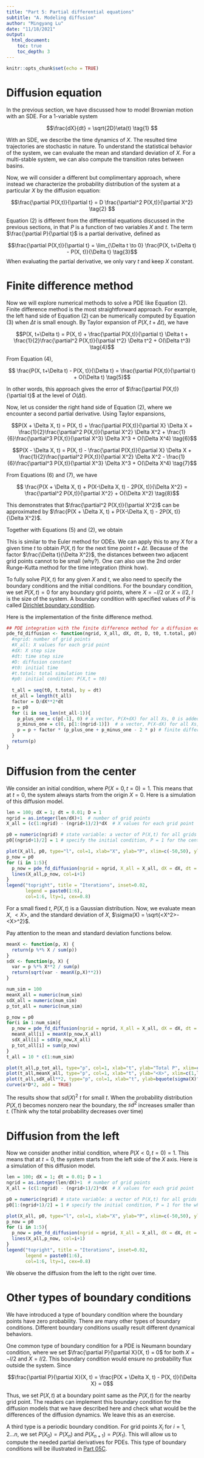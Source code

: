 ```yaml
---
title: "Part 5: Partial differential equations"
subtitle: "A. Modeling diffusion"
author: "Mingyang Lu"
date: "11/18/2021"
output: 
  html_document:
    toc: true
    toc_depth: 3
---
```


```r
knitr::opts_chunk$set(echo = TRUE)
```

# Diffusion equation

In the previous section, we have discussed how to model Brownian motion with an SDE. For a 1-variable system

$$\frac{dX}{dt} = \sqrt{2D}\eta(t) \tag{1} $$

With an SDE, we describe the time dynamics of $X$. The resulted time trajectories are stochastic in nature. To understand the statistical behavior of the system, we can evaluate the mean and standard deviation of $X$. For a multi-stable system, we can also compute the transition rates between basins. 

Now, we will consider a different but complimentary approach, where instead we characterize the probability distribution of the system at a particular $X$ by the diffusion equation:

$$\frac{\partial P(X,t)}{\partial t} = D \frac{\partial^2 P(X,t)}{\partial X^2} \tag{2} $$

Equation (2) is different from the differential equations discussed in the previous sections, in that $P$ is a function of two variables $X$ and $t$. The term $\frac{\partial P}{\partial t}$ is a partial derivative, defined as


$$\frac{\partial P(X,t)}{\partial t} = \lim_{\Delta t \to 0} \frac{P(X, t+\Delta t) - P(X, t)}{\Delta t} \tag{3}$$
When evaluating the partial derivative, we only vary $t$ and keep $X$ constant.

# Finite difference method

Now we will explore numerical methods to solve a PDE like Equation (2). Finite difference method is the most straightforward approach. For example, the left hand side of Equation (2) can be numerically computed by Equation (3) when $\Delta t$ is small enough. By Taylor expansion of $P(X, t+\Delta t)$, we have

$$P(X, t+\Delta t) = P(X, t) + \frac{\partial P(X,t)}{\partial t} \Delta t + \frac{1}{2}\frac{\partial^2 P(X,t)}{\partial t^2} \Delta t^2 + O(\Delta t^3) \tag{4}$$

From Equation (4), 

$$  \frac{P(X, t+\Delta t) - P(X, t)}{\Delta t} = \frac{\partial P(X,t)}{\partial t} + O(\Delta t) \tag{5}$$

In other words, this approach gives the error of $\frac{\partial P(X,t)}{\partial t}$ at the level of $O(\Delta t)$.

Now, let us consider the right hand side of Equation (2), where we encounter a second partial derivative. Using Taylor expansions,

$$P(X + \Delta X, t) = P(X, t) + \frac{\partial P(X,t)}{\partial X} \Delta X + \frac{1}{2}\frac{\partial^2 P(X,t)}{\partial X^2} \Delta X^2 + \frac{1}{6}\frac{\partial^3 P(X,t)}{\partial X^3} \Delta X^3 + O(\Delta X^4) \tag{6}$$

$$P(X - \Delta X, t) = P(X, t) - \frac{\partial P(X,t)}{\partial X} \Delta X + \frac{1}{2}\frac{\partial^2 P(X,t)}{\partial X^2} \Delta X^2 - \frac{1}{6}\frac{\partial^3 P(X,t)}{\partial X^3} \Delta X^3 + O(\Delta X^4) \tag{7}$$

From Equations (6) and (7), we have


$$  \frac{P(X + \Delta X, t) + P(X-\Delta X, t) - 2P(X, t)}{\Delta X^2} = \frac{\partial^2 P(X,t)}{\partial X^2} + O(\Delta X^2) \tag{8}$$

This demonstrates that $\frac{\partial^2 P(X,t)}{\partial X^2}$ can be approximated by  $\frac{P(X + \Delta X, t) + P(X-\Delta X, t) - 2P(X, t)}{\Delta X^2}$.

Together with Equations (5) and (2), we obtain

\begin{equation}
\begin{aligned}
P(X, t+\Delta t) &= P(X, t) + \frac{\partial P(X,t)}{\partial t} \Delta t \\
 &= P(X, t) + D \frac{\partial^2 P(X,t)}{\partial X^2} \Delta t  \\
 &= P(X, t) + D \frac{P(X + \Delta X, t) + P(X-\Delta X, t) - 2P(X, t)}{\Delta X^2} \Delta t
\end{aligned} \tag{9}
\end{equation}

This is similar to the Euler method for ODEs. We can apply this to any $X$ for a given time $t$ to obtain $P(X, t)$ for the next time point $t + \Delta t$. Because of the factor $\frac{\Delta t}{\Delta X^2}$, the distances between two adjacent grid points cannot to be small (why?). One can also use the 2nd order Runge-Kutta method for the time integration (think how).

To fully solve $P(X, t)$ for any given $X$ and $t$, we also need to specify the boundary conditions and the initial conditions. For the boundary condition, we set $P(X, t) = 0$ for any boundary grid points, where $X = -l/2$ or $X = l/2$, $l$ is the size of the system. A boundary condition with specified values of $P$ is called [Dirichlet boundary condition](https://en.wikipedia.org/wiki/Dirichlet_boundary_condition).

Here is the implementation of the finite difference method.

```r
## PDE integration with the finite difference method for a diffusion equation
pde_fd_diffusion <- function(ngrid, X_all, dX, dt, D, t0, t.total, p0) {
  #ngrid: number of grid points
  #X_all: X values for each grid point
  #dX: X step size
  #dt: time step size
  #D: diffusion constant
  #t0: initial time
  #t.total: total simulation time
  #p0: initial condition: P(X,t = t0)
  
  t_all = seq(t0, t.total, by = dt)
  nt_all = length(t_all)
  factor = D/dX**2*dt
  p = p0
  for (i in seq_len(nt_all-1)){
    p_plus_one = c(p[-1], 0) # a vector, P(X+dX) for all Xs, 0 is added to specify the boundary conditions
    p_minus_one = c(0, p[1:(ngrid-1)])  # a vector, P(X-dX) for all Xs, 0 is added to specify the boundary conditions
    p = p + factor * (p_plus_one + p_minus_one - 2 * p) # finite difference to update all P(X,t)
  }
  return(p)
}
```

# Diffusion from the center

We consider an initial condition, where $P(X=0, t = 0) = 1$. This means that at $t = 0$, the system always starts from the origin $X=0$. Here is a simulation of this diffusion model.

```r
len = 100; dX = 1; dt = 0.01; D = 1
ngrid = as.integer(len/dX)+1  # number of grid points
X_all = (c(1:ngrid) - (ngrid+1)/2)*dX  # X values for each grid point

p0 = numeric(ngrid) # state variable: a vector of P(X,t) for all grids at time t
p0[(ngrid+1)/2] = 1 # specify the initial condition, P = 1 for the center point

plot(X_all, p0, type="l", col=1, xlab="X", ylab="P", xlim=c(-50,50), ylim=c(0,0.05)) 
p_now = p0
for (i in 1:5){
  p_now = pde_fd_diffusion(ngrid = ngrid, X_all = X_all, dX = dX, dt = dt, D = D, t0 = 0, t.total = 50, p0 = p_now) 
  lines(X_all,p_now, col=i+1)
}
legend("topright", title = "Iterations", inset=0.02, 
       legend = paste0(1:6),
       col=1:6, lty=1, cex=0.8)
```

For a small fixed $t$, $P(X,t)$ is a Gaussian distribution. Now, we evaluate mean $X$, $<X>$, and the standard deviation of $X$, $\sigma(X) = \sqrt{<X^2>-<X>^2}$. 

\begin{equation}
\begin{cases} <X(t)> = \frac{\sum_i{P(X_i,t) X_i}}{\sum_i{P(X_i, t)}} \\
              <X^2(t)> = \frac{\sum_i{P(X_i,t) X_i^2}}{\sum_i{P(X_i, t)}} \tag{10} \end{cases}
\end{equation}

Pay attention to the mean and standard deviation functions below.

```r
meanX <- function(p, X) {
  return(p %*% X / sum(p))
}
sdX <- function(p, X) {
  var = p %*% X**2 / sum(p)
  return(sqrt(var - meanX(p,X)**2))
}

num_sim = 100
meanX_all = numeric(num_sim)
sdX_all = numeric(num_sim)
p_tot_all = numeric(num_sim)

p_now = p0
for(i in 1:num_sim){
  p_now = pde_fd_diffusion(ngrid = ngrid, X_all = X_all, dX = dX, dt = dt, D = D, t0 = 0, t.total = 10, p0 = p_now) 
  meanX_all[i] = meanX(p_now,X_all)
  sdX_all[i] = sdX(p_now,X_all)
  p_tot_all[i] = sum(p_now)
}
t_all = 10 * c(1:num_sim)

plot(t_all,p_tot_all, type="p", col=1, xlab="t", ylab="Total P", xlim=c(1,len*10), ylim=c(0,1)) 
plot(t_all,meanX_all, type="p", col=1, xlab="t", ylab="<X>", xlim=c(1,len*10), ylim=c(-5,5)) 
plot(t_all,sdX_all**2, type="p", col=1, xlab="t", ylab=bquote(sigma(X)^2), xlim=c(1,len*10), ylim=c(0,500), mgp=c(2.5,1,0)) 
curve(x*D*2, add = TRUE)
```

The results show that $sd(X)^2 ~ t$ for small $t$. When the probability distribution $P(X,t)$ becomes nonzero near the boundary, the $sd^2$ increases smaller than $t$. (Think why the total probability decreases over time)

# Diffusion from the left

Now we consider another initial condition, where $P(X < 0, t = 0) = 1$. This means that at $t = 0$, the system starts from the left side of the $X$ axis. Here is a simulation of this diffusion model.

```r
len = 100; dX = 1; dt = 0.01; D = 1
ngrid = as.integer(len/dX)+1  # number of grid points
X_all = (c(1:ngrid) - (ngrid+1)/2)*dX  # X values for each grid point

p0 = numeric(ngrid) # state variable: a vector of P(X,t) for all grids at time t
p0[1:(ngrid+1)/2] = 1 # specify the initial condition, P = 1 for the whole left side. Note that P is not normalized to 1

plot(X_all, p0, type="l", col=1, xlab="X", ylab="P", xlim=c(-50,50), ylim=c(0,1)) 
p_now = p0
for (i in 1:5){
  p_now = pde_fd_diffusion(ngrid = ngrid, X_all = X_all, dX = dX, dt = dt, D = D, t0 = 0, t.total = 50, p0 = p_now) 
  lines(X_all,p_now, col=i+1)
}
legend("topright", title = "Iterations", inset=0.02, 
       legend = paste0(1:6),
       col=1:6, lty=1, cex=0.8)
```

We observe the diffusion from the left to the right over time.

# Other types of boundary conditions

We have introduced a type of boundary condition where the boundary points have zero probability. There are many other types of boundary conditions. Different boundary conditions usually result different dynamical behaviors. 

One common type of boundary condition for a PDE is Neumann boundary condition, where we set $\frac{\partial P}{\partial X}(X, t) = 0$ for both $X = -l/2$ and $X = l/2$. This boundary condition would ensure no probability flux outside the system. Since

$$\frac{\partial P}{\partial X}(X, t) = \frac{P(X + \Delta X, t) - P(X, t)}{\Delta X} = 0$$

Thus, we set $P(X,t)$ at a boundary point same as the $P(X,t)$ for the nearby grid point. The readers can implement this boundary condition for the diffusion models that we have described here and check what would be the differences of the diffusion dynamics. We leave this as an exercise.

A third type is a periodic boundary condition. For grid points ${X_i}$ for $i = 1,2 ...n$, we set $P(X_0) = P(X_n)$ and $P(X_{n+1}) = P(X_1)$. This will allow us to compute the needed partial derivatives for PDEs. This type of boundary conditions will be illustrated in [Part 05C](./05C.html).
